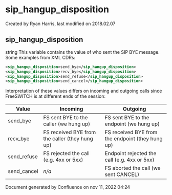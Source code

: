
# sip_hangup_disposition 

 Created by  Ryan Harris, last modified on 2018.02.07

## sip_hangup_disposition

string This variable contains the value of who sent the SIP BYE message. Some examples from XML CDRs:

```xml
<sip_hangup_disposition>send_bye</sip_hangup_disposition>
<sip_hangup_disposition>recv_bye</sip_hangup_disposition>
<sip_hangup_disposition>send_refuse</sip_hangup_disposition>
<sip_hangup_disposition>send_cancel</sip_hangup_disposition>
```

Interpretation of these values differs on incoming and outgoing calls since FreeSWITCH is at different ends of the session:

| Value        | Incoming                                       | Outgoing                                         |
| ------------ | ---------------------------------------------- | ------------------------------------------------ |
| send\_bye    | FS sent BYE to the caller (we hung up)         | FS sent BYE to the endpoint (we hung up)         |
| recv\_bye    | FS received BYE from the caller (they hung up) | FS received BYE from the endpoint (they hung up) |
| send\_refuse | FS rejected the call (e.g. 4xx or 5xx)         | Endpoint rejected the call (e.g. 4xx or 5xx)     |
| send\_cancel | _n/a_                                          | FS aborted the call (we sent CANCEL)             |

Document generated by Confluence on nov 11, 2022 04:24
